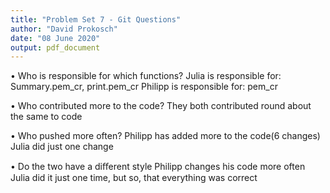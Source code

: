 ```yaml
---
title: "Problem Set 7 - Git Questions"
author: "David Prokosch"
date: "08 June 2020"
output: pdf_document
---
```


• Who is responsible for which functions?
  Julia is responsible for: Summary.pem_cr, print.pem_cr
  Philipp is responsible for: pem_cr

• Who contributed more to the code? 
    They both contributed round about the same to code

• Who pushed more often? 
  Philipp has added more to the code(6 changes)
  Julia did just one change

• Do the two have a diﬀerent style
  Philipp changes his code more often
  Julia did it just one time, but so, that everything     was correct